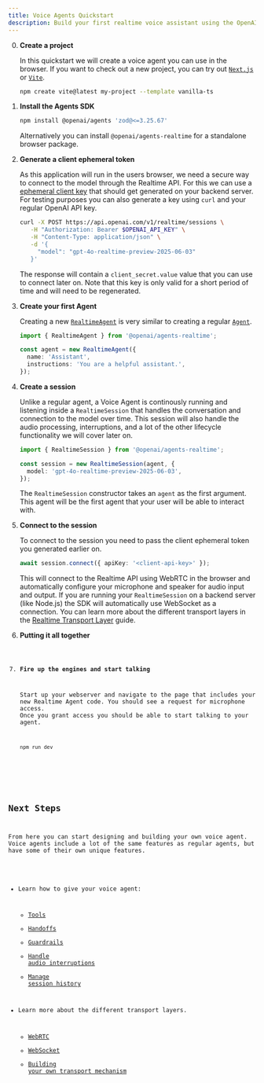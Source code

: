 ```yaml
---
title: Voice Agents Quickstart
description: Build your first realtime voice assistant using the OpenAI Agents SDK in minutes.
---
```



<Steps>

0. **Create a project**

   In this quickstart we will create a voice agent you can use in the browser. If you want to check out a new project, you can try out [`Next.js`](https://nextjs.org/docs/getting-started/installation) or [`Vite`](https://vite.dev/guide/installation.html).

   ```bash
   npm create vite@latest my-project --template vanilla-ts
   ```

1. **Install the Agents SDK**

   ```bash
   npm install @openai/agents 'zod@<=3.25.67'
   ```

   Alternatively you can install `@openai/agents-realtime` for a standalone browser package.

2. **Generate a client ephemeral token**

   As this application will run in the users browser, we need a secure way to connect to the model through the Realtime API. For this we can use a [ephemeral client key](https://platform.openai.com/docs/guides/realtime#creating-an-ephemeral-token) that should get generated on your backend server. For testing purposes you can also generate a key using `curl` and your regular OpenAI API key.

   ```bash
   curl -X POST https://api.openai.com/v1/realtime/sessions \
      -H "Authorization: Bearer $OPENAI_API_KEY" \
      -H "Content-Type: application/json" \
      -d '{
        "model": "gpt-4o-realtime-preview-2025-06-03"
      }'
   ```

   The response will contain a `client_secret.value` value that you can use to connect later on. Note that this key is only valid for a short period of time and will need to be regenerated.

3. **Create your first Agent**

   Creating a new [`RealtimeAgent`](/openai-agents-js/openai/agents-realtime/classes/realtimeagent/) is very similar to creating a regular [`Agent`](/openai-agents-js/guides/agents).

   ```typescript
   import { RealtimeAgent } from '@openai/agents-realtime';

   const agent = new RealtimeAgent({
     name: 'Assistant',
     instructions: 'You are a helpful assistant.',
   });
   ```

4. **Create a session**

   Unlike a regular agent, a Voice Agent is continously running and listening inside a `RealtimeSession` that handles the conversation and connection to the model over time. This session will also handle the audio processing, interruptions, and a lot of the other lifecycle functionality we will cover later on.

   ```typescript
   import { RealtimeSession } from '@openai/agents-realtime';

   const session = new RealtimeSession(agent, {
     model: 'gpt-4o-realtime-preview-2025-06-03',
   });
   ```

   The `RealtimeSession` constructor takes an `agent` as the first argument. This agent will be the first agent that your user will be able to interact with.

5. **Connect to the session**

   To connect to the session you need to pass the client ephemeral token you generated earlier on.

   ```typescript
   await session.connect({ apiKey: '<client-api-key>' });
   ```

   This will connect to the Realtime API using WebRTC in the browser and automatically configure your microphone and speaker for audio input and output. If you are running your `RealtimeSession` on a backend server (like Node.js) the SDK will automatically use WebSocket as a connection. You can learn more about the different transport layers in the [Realtime Transport Layer](/openai-agents-js/guides/voice-agents/transport) guide.

6. **Putting it all together**

   <Code lang="typescript" code={helloWorldExample} />

7. **Fire up the engines and start talking**

   Start up your webserver and navigate to the page that includes your new Realtime Agent code. You should see a request for microphone access. Once you grant access you should be able to start talking to your agent.

   ```bash
   npm run dev
   ```

</Steps>

## Next Steps

From here you can start designing and building your own voice agent. Voice agents include a lot of the same features as regular agents, but have some of their own unique features.

- Learn how to give your voice agent:

  - [Tools](/openai-agents-js/guides/voice-agents/build#tools)
  - [Handoffs](/openai-agents-js/guides/voice-agents/build#handoffs)
  - [Guardrails](/openai-agents-js/guides/voice-agents/build#guardrails)
  - [Handle audio interruptions](/openai-agents-js/guides/voice-agents/build#audio-interruptions)
  - [Manage session history](/openai-agents-js/guides/voice-agents/build#session-history)

- Learn more about the different transport layers.
  - [WebRTC](/openai-agents-js/guides/voice-agents/transport#connecting-over-webrtc)
  - [WebSocket](/openai-agents-js/guides/voice-agents/transport#connecting-over-websocket)
  - [Building your own transport mechanism](/openai-agents-js/guides/voice-agents/transport#building-your-own-transport-mechanism)
